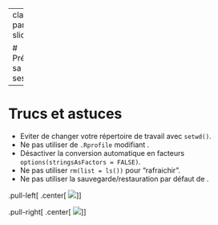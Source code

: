 
---
class: part-slide

# Préparer sa session<br><i class="fab fa-r-project" style="font-size: 250px;"></i>

---

# Trucs et astuces

*  Eviter de changer votre répertoire de travail avec `setwd()`.
*  Ne pas utiliser de `.Rprofile` modifiant <i class="fab fa-r-project"></i>.
*  Désactiver la conversion automatique en facteurs `options(stringsAsFactors = FALSE)`.
*  Ne pas utiliser `rm(list = ls())` pour "rafraichir".
*  Ne pas utiliser la sauvegarde/restauration par défaut de <i class="fab fa-r-project"></i>.


.pull-left[
.center[
![](images/rstudio_setup.png)
]
]

.pull-right[
.center[
![](images/rwindows_setup.png)
]
]
